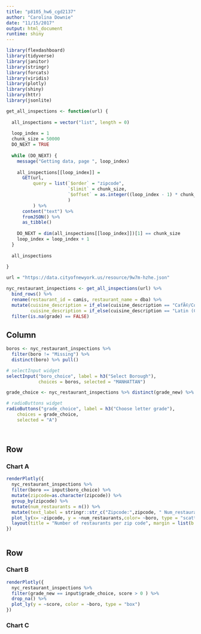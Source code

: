 ```yaml
---
title: "p8105_hw6_cgd2137"
author: "Carolina Downie"
date: "11/15/2017"
output: html_document
runtime: shiny
---
```


```r
library(flexdashboard)
library(tidyverse)
library(janitor)
library(stringr)
library(forcats)
library(viridis)
library(plotly)
library(shiny)
library(httr)
library(jsonlite)
```

```r

get_all_inspections <- function(url) {
  
  all_inspections = vector("list", length = 0)
  
  loop_index = 1
  chunk_size = 50000
  DO_NEXT = TRUE
  
  while (DO_NEXT) {
    message("Getting data, page ", loop_index)
    
    all_inspections[[loop_index]] = 
      GET(url,
          query = list(`$order` = "zipcode",
                       `$limit` = chunk_size,
                       `$offset` = as.integer((loop_index - 1) * chunk_size)
                       )
          ) %>%
      content("text") %>%
      fromJSON() %>%
      as_tibble()
    
    DO_NEXT = dim(all_inspections[[loop_index]])[1] == chunk_size
    loop_index = loop_index + 1
  }
  
  all_inspections
  
}

url = "https://data.cityofnewyork.us/resource/9w7m-hzhe.json"

nyc_restaurant_inspections <- get_all_inspections(url) %>%
  bind_rows() %>%
  rename(restaurant_id = camis, restaurant_name = dba) %>%
  mutate(cuisine_description = if_else(cuisine_description == "CafÃ©/Coffee/Tea", "Cafe/coffee", cuisine_description),
         cuisine_description = if_else(cuisine_description == "Latin (Cuban, Dominican, Puerto Rican, South & Central American)", "Latin", cuisine_description)) %>% 
  filter(is.na(grade) == FALSE)
```




Column {.sidebar}
-----------------------------------------------------------------------

```r

boros <- nyc_restaurant_inspections %>% 
  filter(boro != "Missing") %>%
  distinct(boro) %>% pull()

# selectInput widget
selectInput("boro_choice", label = h3("Select Borough"),
            choices = boros, selected = "MANHATTAN")

grade_choice <- nyc_restaurant_inspections %>% distinct(grade_new) %>% pull()

# radioButtons widget
radioButtons("grade_choice", label = h3("Choose letter grade"),
    choices = grade_choice, 
    selected = "A")

  
```


Row
-----------------------------------------------------------------------

### Chart A

```r

renderPlotly({ 
  nyc_restaurant_inspections %>%
  filter(boro == input$boro_choice) %>%
  mutate(zipcode=as.character(zipcode)) %>%
  group_by(zipcode) %>%
  mutate(num_restaurants = n()) %>%
  mutate(text_label = stringr::str_c("Zipcode:",zipcode, " Num_restaurants:", num_restaurants)) %>%
  plot_ly(x= ~zipcode, y = ~num_restaurants,color= ~boro, type = "scatter", mode = "marker", text = ~text_label) %>% 
  layout(title = "Number of restaurants per zip code", margin = list(b = 75)) 
})



```

Row {.tabset .tabset-fade}
-----------------------------------------------------------------------

### Chart B

```r

renderPlotly({
  nyc_restaurant_inspections %>% 
  filter(grade_new == input$grade_choice, score > 0 ) %>% 
  drop_na() %>% 
  plot_ly(y = ~score, color = ~boro, type = "box")
})

```

### Chart C

```r

```

